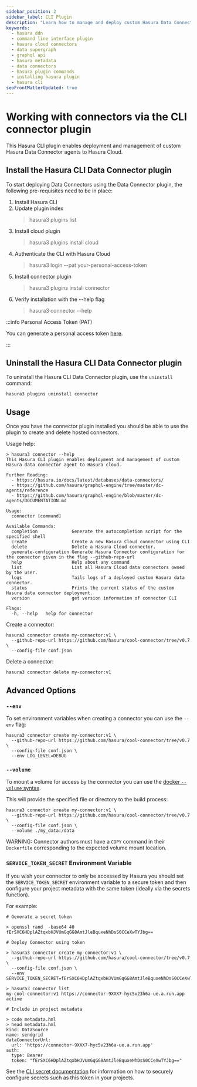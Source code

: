 ```yaml
---
sidebar_position: 2
sidebar_label: CLI Plugin
description: "Learn how to manage and deploy custom Hasura Data Connector agents to Hasura Cloud using the Hasura CLI plugin. From installing to uninstalling the plugin, along with advanced usage options, this documentation delivers extensive knowledge on enhancing your data connections."
keywords:
  - hasura ddn
  - command line interface plugin
  - hasura cloud connectors
  - data supergraph
  - graphql api
  - hasura metadata
  - data connectors
  - hasura plugin commands
  - installing hasura plugin
  - hasura cli
seoFrontMatterUpdated: true
---
```


# Working with connectors via the CLI connector plugin

This Hasura CLI plugin enables deployment and management of custom Hasura Data Connector agents to Hasura Cloud.

## Install the Hasura CLI Data Connector plugin

To start deploying Data Connectors using the Data Connector plugin, the following pre-requisites need to be in place:

1. Install Hasura CLI
2. Update plugin index
   > hasura3 plugins list
3. Install cloud plugin
   > hasura3 plugins install cloud
4. Authenticate the CLI with Hasura Cloud
   > hasura3 login --pat your-personal-access-token
5. Install connector plugin
   > hasura3 plugins install connector
6. Verify installation with the --help flag
   > hasura3 connector --help

:::info Personal Access Token (PAT)

You can generate a personal access token [here](https://cloud.hasura.io/account-settings/access-tokens).

:::

## Uninstall the Hasura CLI Data Connector plugin

To uninstall the Hasura CLI Data Connector plugin, use the `uninstall` command:

```
hasura3 plugins uninstall connector
```

## Usage

Once you have the connector plugin installed you should be able to use the plugin to create and delete hosted
connectors.

Usage help:

```
> hasura3 connector --help
This Hasura CLI plugin enables deployment and management of custom Hasura data connector agent to Hasura cloud.

Further Reading:
  - https://hasura.io/docs/latest/databases/data-connectors/
  - https://github.com/hasura/graphql-engine/tree/master/dc-agents/reference
  - https://github.com/hasura/graphql-engine/blob/master/dc-agents/DOCUMENTATION.md

Usage:
  connector [command]

Available Commands:
  completion             Generate the autocompletion script for the specified shell
  create                 Create a new Hasura Cloud connector using CLI
  delete                 Delete a Hasura Cloud connector.
  generate-configuration Generate Hasura Connector configuration for the connector given in the flag --github-repo-url
  help                   Help about any command
  list                   List all Hasura Cloud data connectors owned by the user.
  logs                   Tails logs of a deployed custom Hasura data connector.
  status                 Prints the current status of the custom Hasura data connector deployment.
  version                get version information of connector CLI

Flags:
  -h, --help   help for connector
```

Create a connector:

```
hasura3 connector create my-connector:v1 \
  --github-repo-url https://github.com/hasura/cool-connector/tree/v0.7 \
  --config-file conf.json
```

Delete a connector:

```
hasura3 connector delete my-connector:v1
```

## Advanced Options

### `--env`

To set environment variables when creating a connector you can use the `--env` flag:

```
hasura3 connector create my-connector:v1 \
  --github-repo-url https://github.com/hasura/cool-connector/tree/v0.7 \
  --config-file conf.json \
  --env LOG_LEVEL=DEBUG
```

### `--volume`

To mount a volume for access by the connector you can use the
[docker `--volume` syntax](https://docs.docker.com/storage/volumes/#choose-the--v-or---mount-flag).

This will provide the specified file or directory to the build process:

```
hasura3 connector create my-connector:v1 \
  --github-repo-url https://github.com/hasura/cool-connector/tree/v0.7 \
  --config-file conf.json \
  --volume ./my_data:/data
```

WARNING: Connector authors must have a `COPY` command in their `Dockerfile` corresponding to the expected volume mount
location.

### `SERVICE_TOKEN_SECRET` Environment Variable

If you wish your connector to only be accessed by Hasura you should set the `SERVICE_TOKEN_SECRET` environment variable
to a secure token and then configure your project metadata with the same token (ideally via the secrets function).

For example:

```
# Generate a secret token

> openssl rand  -base64 40
fErSXC6HDplAZtqxbHJVUmGqGG8AmtJleBquxeNhDsS0CCeXwTYJbg==

# Deploy Connector using token

> hasura3 connector create my-connector:v1 \
  --github-repo-url https://github.com/hasura/cool-connector/tree/v0.7 \
  --config-file conf.json \
  --env SERVICE_TOKEN_SECRET=fErSXC6HDplAZtqxbHJVUmGqGG8AmtJleBquxeNhDsS0CCeXwTYJbg==

> hasura3 connector list
my-cool-connector:v1 https://connector-9XXX7-hyc5v23h6a-ue.a.run.app active

# Include in project metadata

> code metadata.hml
> head metadata.hml
kind: DataSource
name: sendgrid
dataConnectorUrl:
  url: 'https://connector-9XXX7-hyc5v23h6a-ue.a.run.app'
auth:
  type: Bearer
  token: "fErSXC6HDplAZtqxbHJVUmGqGG8AmtJleBquxeNhDsS0CCeXwTYJbg=="
```

See the [CLI secret documentation](/cli/commands/secret.mdx) for information on how to securely configure secrets
such as this token in your projects.
